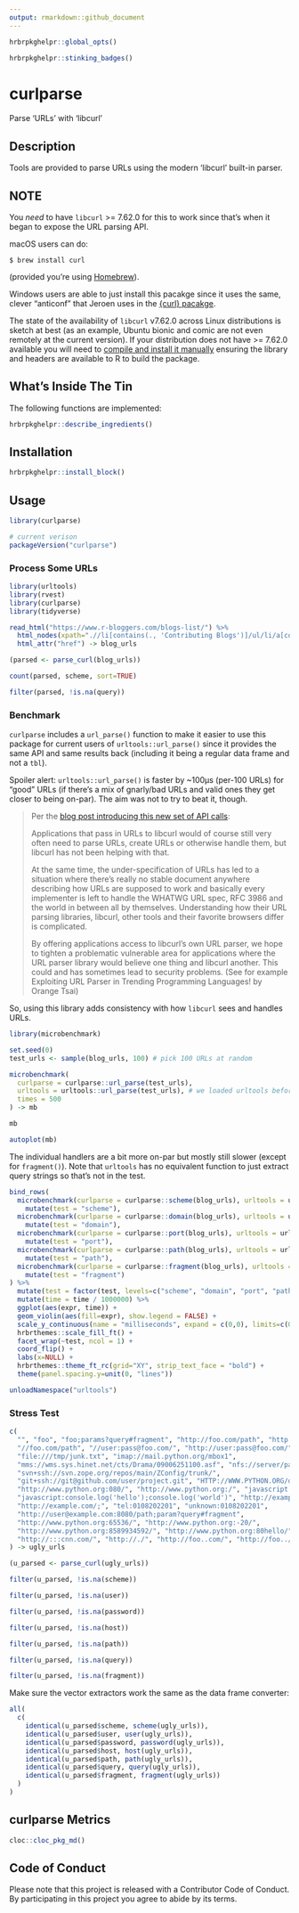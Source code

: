 ```yaml
---
output: rmarkdown::github_document
---
```

```r
hrbrpkghelpr::global_opts()
```

```r
hrbrpkghelpr::stinking_badges()
```
# curlparse

Parse 'URLs' with 'libcurl'

## Description

Tools are provided to parse URLs using the modern 'libcurl' built-in parser.

## NOTE

You _need_ to have `libcurl` >= 7.62.0 for this to work since that's when it began to expose the URL parsing API. 

macOS users can do:

```
$ brew install curl
```

(provided you're using [Homebrew](https://brew.sh/)).

Windows users are able to just install this pacakge since it uses the same, clever "anticonf" that Jeroen uses in the [{curl} pacakge](https://github.com/jeroen/curl). 

The state of the availability of `libcurl` v7.62.0 across Linux distributions is sketch at best (as an example, Ubuntu bionic and comic are not even remotely at the current version). If your distribution does not have >= 7.62.0 available you will need to [compile and install it manually](https://curl.haxx.se/download.html) ensuring the library and headers are available to R to build the package.

## What's Inside The Tin

The following functions are implemented:

```r
hrbrpkghelpr::describe_ingredients()
```

## Installation

```r
hrbrpkghelpr::install_block()
```

## Usage

```r
library(curlparse)

# current verison
packageVersion("curlparse")

```

### Process Some URLs

```r
library(urltools)
library(rvest)
library(curlparse)
library(tidyverse)

```
```r
read_html("https://www.r-bloggers.com/blogs-list/") %>% 
  html_nodes(xpath=".//li[contains(., 'Contributing Blogs')]/ul/li/a[contains(@href, 'http')]") %>% 
  html_attr("href") -> blog_urls

```
```r
(parsed <- parse_curl(blog_urls))

count(parsed, scheme, sort=TRUE)

filter(parsed, !is.na(query))
```

### Benchmark

`curlparse` includes a `url_parse()` function to make it easier to use this package for current users of `urltools::url_parse()` since it provides the same API and same results back (including it being a regular data frame and not a `tbl`). 

Spoiler alert: `urltools::url_parse()` is faster by ~100µs (per-100 URLs) for "good" URLs (if there's a mix of gnarly/bad URLs and valid ones they get closer to being on-par). The aim was not to try to beat it, though. 

>Per the [blog post introducing this new set of API calls](https://daniel.haxx.se/blog/2018/09/09/libcurl-gets-a-url-api/):
>
>Applications that pass in URLs to libcurl would of course still very often need to parse URLs, create URLs or otherwise handle them, but libcurl has not been helping with that.
>
>At the same time, the under-specification of URLs has led to a situation where there's really no stable document anywhere describing how URLs are supposed to work and basically every implementer is left to handle the WHATWG URL spec, RFC 3986 and the world in between all by themselves. Understanding how their URL parsing libraries, libcurl, other tools and their favorite browsers differ is complicated.
>
>By offering applications access to libcurl's own URL parser, we hope to tighten a problematic vulnerable area for applications where the URL parser library would believe one thing and libcurl another. This could and has sometimes lead to security problems. (See for example Exploiting URL Parser in Trending Programming Languages! by Orange Tsai)

So, using this library adds consistency with how `libcurl` sees and handles URLs.

```r
library(microbenchmark)

set.seed(0)
test_urls <- sample(blog_urls, 100) # pick 100 URLs at random

microbenchmark(
  curlparse = curlparse::url_parse(test_urls),
  urltools = urltools::url_parse(test_urls), # we loaded urltools before curlparse at the top so namespace loading wasn't a factor for the benchmarks
  times = 500
) -> mb

mb

autoplot(mb)
```

The individual handlers are a bit more on-par but mostly still slower (except for `fragment()`). Note that `urltools` has no equivalent function to just extract query strings so that's not in the test.

```r
bind_rows(
  microbenchmark(curlparse = curlparse::scheme(blog_urls), urltools = urltools::scheme(blog_urls)) %>%
    mutate(test = "scheme"),
  microbenchmark(curlparse = curlparse::domain(blog_urls), urltools = urltools::domain(blog_urls)) %>%
    mutate(test = "domain"),
  microbenchmark(curlparse = curlparse::port(blog_urls), urltools = urltools::port(blog_urls)) %>%
    mutate(test = "port"),
  microbenchmark(curlparse = curlparse::path(blog_urls), urltools = urltools::path(blog_urls)) %>%
    mutate(test = "path"),
  microbenchmark(curlparse = curlparse::fragment(blog_urls), urltools = urltools::fragment(blog_urls)) %>%
    mutate(test = "fragment")
) %>% 
  mutate(test = factor(test, levels=c("scheme", "domain", "port", "path", "fragment"))) %>% 
  mutate(time = time / 1000000) %>% 
  ggplot(aes(expr, time)) +
  geom_violin(aes(fill=expr), show.legend = FALSE) +
  scale_y_continuous(name = "milliseconds", expand = c(0,0), limits=c(0, NA)) +
  hrbrthemes::scale_fill_ft() +
  facet_wrap(~test, ncol = 1) +
  coord_flip() +
  labs(x=NULL) +
  hrbrthemes::theme_ft_rc(grid="XY", strip_text_face = "bold") +
  theme(panel.spacing.y=unit(0, "lines"))
```

```r
unloadNamespace("urltools")
```

### Stress Test

```r
c(
  "", "foo", "foo;params?query#fragment", "http://foo.com/path", "http://foo.com",
  "//foo.com/path", "//user:pass@foo.com/", "http://user:pass@foo.com/", 
  "file:///tmp/junk.txt", "imap://mail.python.org/mbox1",
  "mms://wms.sys.hinet.net/cts/Drama/09006251100.asf", "nfs://server/path/to/file.txt",
  "svn+ssh://svn.zope.org/repos/main/ZConfig/trunk/",
  "git+ssh://git@github.com/user/project.git", "HTTP://WWW.PYTHON.ORG/doc/#frag",
  "http://www.python.org:080/", "http://www.python.org:/", "javascript:console.log('hello')",
  "javascript:console.log('hello');console.log('world')", "http://example.com/?", 
  "http://example.com/;", "tel:0108202201", "unknown:0108202201",
  "http://user@example.com:8080/path;param?query#fragment", 
  "http://www.python.org:65536/", "http://www.python.org:-20/",
  "http://www.python.org:8589934592/", "http://www.python.org:80hello/", 
  "http://:::cnn.com/", "http://./", "http://foo..com/", "http://foo../"
) -> ugly_urls

(u_parsed <- parse_curl(ugly_urls))

filter(u_parsed, !is.na(scheme))

filter(u_parsed, !is.na(user))

filter(u_parsed, !is.na(password))

filter(u_parsed, !is.na(host))

filter(u_parsed, !is.na(path))

filter(u_parsed, !is.na(query))

filter(u_parsed, !is.na(fragment))
```

Make sure the vector extractors work the same as the data frame converter:

```r
all(
  c(
    identical(u_parsed$scheme, scheme(ugly_urls)),
    identical(u_parsed$user, user(ugly_urls)),
    identical(u_parsed$password, password(ugly_urls)),
    identical(u_parsed$host, host(ugly_urls)),
    identical(u_parsed$path, path(ugly_urls)),
    identical(u_parsed$query, query(ugly_urls)),
    identical(u_parsed$fragment, fragment(ugly_urls))
  )
)
```

## curlparse Metrics

```r
cloc::cloc_pkg_md()
```

## Code of Conduct

Please note that this project is released with a Contributor Code of Conduct.
By participating in this project you agree to abide by its terms.

